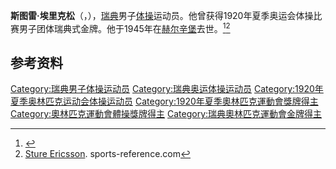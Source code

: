 {{NoteTA|G1=Sports}}
'''斯图雷·埃里克松'''（{{lang-sv|Sture Ericsson}}，{{bd|1898年|1月15日|1945年|9月6日}}），[[瑞典|瑞典]]男子[[体操|体操]]运动员。他曾获得1920年夏季奥运会体操比赛男子团体瑞典式金牌。他于1945年在[[赫尔辛堡|赫尔辛堡]]去世。<ref>{{Cite web|title=Sture ERICSSON|url=https://www.olympic.org/sture-ericsson|accessdate=2021-03-21|work=International Olympic Committee}}</ref><ref name=sr>[https://web.archive.org/web/20200417205921/https://www.sports-reference.com/olympics/athletes/er/sture-ericsson-1.html Sture Ericsson]. sports-reference.com</ref>

== 参考资料 ==
{{reflist}}

{{Authority control}}
{{DEFAULTSORT:Ericsson, Sture}}
[[Category:瑞典男子体操运动员|Category:瑞典男子体操运动员]]
[[Category:瑞典奥运体操运动员|Category:瑞典奥运体操运动员]]
[[Category:1920年夏季奥林匹克运动会体操运动员|Category:1920年夏季奥林匹克运动会体操运动员]]
[[Category:1920年夏季奧林匹克運動會獎牌得主|Category:1920年夏季奧林匹克運動會獎牌得主]]
[[Category:奧林匹克運動會體操獎牌得主|Category:奧林匹克運動會體操獎牌得主]]
[[Category:瑞典奧林匹克運動會金牌得主|Category:瑞典奧林匹克運動會金牌得主]]